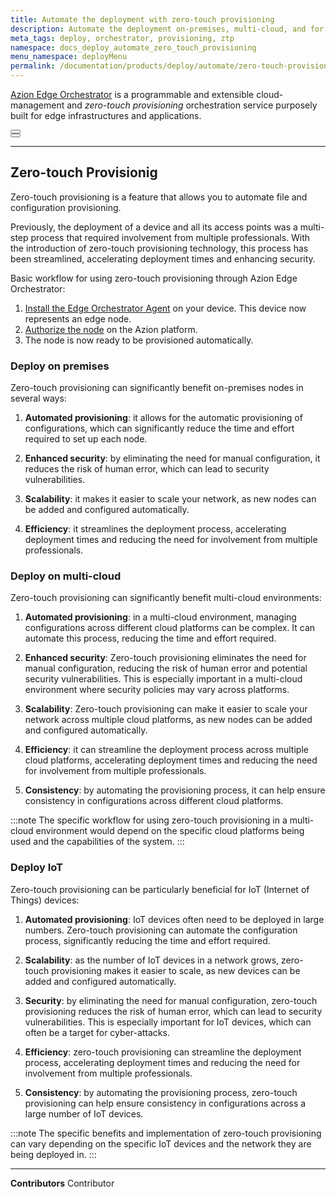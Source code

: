 ```yaml
---
title: Automate the deployment with zero-touch provisioning
description: Automate the deployment on-premises, multi-cloud, and for IoT devices through Azion Edge Orchestrator.
meta_tags: deploy, orchestrator, provisioning, ztp
namespace: docs_deploy_automate_zero_touch_provisioning
menu_namespace: deployMenu
permalink: /documentation/products/deploy/automate/zero-touch-provisioning/
---
```



[Azion Edge Orchestrator](/en/documentation/products/deploy/edge-orchestrator/) is a programmable and extensible cloud-management and *zero-touch provisioning* orchestration service purposely built for edge infrastructures and applications.

<Button href="/en/documentation/products/guides/deploy/install-orchestrator-agent/" text="go to how to install edge orchestrator agent" variant="secondary" target="_blank"></Button>
<br />
<Button href="/en/documentation/products/guides/deploy/authorize-an-edge-node/" text="go to how to authorize an edge node" variant="secondary" target="_blank"></Button>

---

## Zero-touch Provisionig

Zero-touch provisioning is a feature that allows you to automate file and configuration provisioning.

Previously, the deployment of a device and all its access points was a multi-step process that required involvement from multiple professionals. With the introduction of zero-touch provisioning technology, this process has been streamlined, accelerating deployment times and enhancing security.

Basic workflow for using zero-touch provisioning through Azion Edge Orchestrator:

1. [Install the Edge Orchestrator Agent](/en/documentation/products/guides/deploy/install-orchestrator-agent/) on your device. This device now represents an edge node.
2. [Authorize the node]() on the Azion platform.
3. The node is now ready to be provisioned automatically.

### Deploy on premises

Zero-touch provisioning can significantly benefit on-premises nodes in several ways:

1. **Automated provisioning**: it allows for the automatic provisioning of configurations, which can significantly reduce the time and effort required to set up each node.

2. **Enhanced security**: by eliminating the need for manual configuration, it reduces the risk of human error, which can lead to security vulnerabilities.

3. **Scalability**: it makes it easier to scale your network, as new nodes can be added and configured automatically.

4. **Efficiency**: it streamlines the deployment process, accelerating deployment times and reducing the need for involvement from multiple professionals.

### Deploy on multi-cloud 

Zero-touch provisioning can significantly benefit multi-cloud environments:

1. **Automated provisioning**: in a multi-cloud environment, managing configurations across different cloud platforms can be complex. It can automate this process, reducing the time and effort required.

2. **Enhanced security**: Zero-touch provisioning eliminates the need for manual configuration, reducing the risk of human error and potential security vulnerabilities. This is especially important in a multi-cloud environment where security policies may vary across platforms.

3. **Scalability**: Zero-touch provisioning can make it easier to scale your network across multiple cloud platforms, as new nodes can be added and configured automatically.

4. **Efficiency**: it can streamline the deployment process across multiple cloud platforms, accelerating deployment times and reducing the need for involvement from multiple professionals.

5. **Consistency**: by automating the provisioning process, it can help ensure consistency in configurations across different cloud platforms.

:::note 
The specific workflow for using zero-touch provisioning in a multi-cloud environment would depend on the specific cloud platforms being used and the capabilities of the system.
:::

### Deploy IoT

Zero-touch provisioning can be particularly beneficial for IoT (Internet of Things) devices:

1. **Automated provisioning**: IoT devices often need to be deployed in large numbers. Zero-touch provisioning can automate the configuration process, significantly reducing the time and effort required.

2. **Scalability**: as the number of IoT devices in a network grows, zero-touch provisioning makes it easier to scale, as new devices can be added and configured automatically.

3. **Security**: by eliminating the need for manual configuration, zero-touch provisioning reduces the risk of human error, which can lead to security vulnerabilities. This is especially important for IoT devices, which can often be a target for cyber-attacks.

4. **Efficiency**: zero-touch provisioning can streamline the deployment process, accelerating deployment times and reducing the need for involvement from multiple professionals.

5. **Consistency**: by automating the provisioning process, zero-touch provisioning can help ensure consistency in configurations across a large number of IoT devices.

:::note 
The specific benefits and implementation of zero-touch provisioning can vary depending on the specific IoT devices and the network they are being deployed in.
:::

---


**Contributors** <ContributorList>Contributor</ContributorList>
